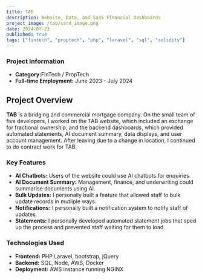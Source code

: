 ```yaml
---
title: TAB
description: Website, Data, and SaaS Financial Dashboards
project_image: /tab/card_image.png
date: 2024-07-23
published: true
tags: ["fintech", "proptech", "php", "laravel", "sql", "solidity"]
---
```


<div className="grid grid-cols-1 md:grid-cols-2">
    <div id="phone-outer-container" className="scale-[1.4] md:scale-[1]">
        <div id="image-container">
            <div id="phone-depth"></div>
            <div id="phone">
                <div id="phone-camera-area">
                    <div id="phone-camera"></div>
                </div>
                <div id="phone-screen">
                    <div className="shine"></div>
                </div>
            </div>
        </div>
    </div>
    <div>
        <h3>Project Information</h3>
        <ul>
            <li><strong>Category:</strong>FinTech / PropTech</li>
            <li><strong>Full-time Employment:</strong> June 2023 - July 2024</li>
        </ul>
    </div>
</div>

## Project Overview
**TAB** is a bridging and commercial mortgage company. On the small team of five developers, I worked on the TAB website, which included an exchange for fractional ownership, and the backend dashboards, which provided automated statements, AI document summary, data displays, and user account management. After leaving due to a change in location, I continued to do contract work for TAB.

### Key Features
- **AI Chatbots:** Users of the website could use AI chatbots for enquiries.
- **AI Document Summary:** Management, finance, and underwriting could summarise documents using AI.
- **Bulk Updates:** I personally built a feature that allowed staff to bulk update records in mutliple ways.
- **Notifications:** I personally built a notification system to notify staff of updates.
- **Statements:** I personally developed automated statement jobs that sped up the process and prevented staff waiting for them to load.

### Technologies Used
- **Frontend:** PHP Laravel, bootstrap, jQuery
- **Backend:** SQL, Node, AWS, Docker
- **Deployment:** AWS instance running NGINX